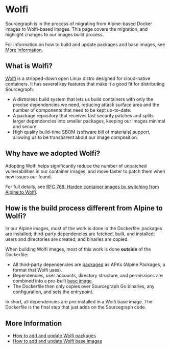 # Wolfi

Sourcegraph is in the process of migrating from Alpine-based Docker images to Wolfi-based images. This page covers the migration, and highlight changes to our images build process.

For information on how to build and update packages and base images, see [More Information](#more-information).

## What is Wolfi?

[Wolfi](https://github.com/wolfi-dev) is a stripped-down open Linux distro designed for cloud-native containers. It has several key features that make it a good fit for distributing Sourcegraph:

- A distroless build system that lets us build containers with only the precise dependencies we need, reducing attack surface area and the number of components that need to be kept up-to-date.
- A package repository that receives fast security patches and splits larger dependencies into smaller packages, keeping our images minimal and secure.
- High quality build-time SBOM (software bill of materials) support, allowing us to be transparent about our image composition.

## Why have we adopted Wolfi?

Adopting Wolfi helps significantly reduce the number of unpatched vulnerabilities in our container images, and move faster to patch them when new issues our found.

For full details, see [RFC 768: Harden container images by switching from Alpine to Wolfi](https://docs.google.com/document/d/1yQsXU7ekqPGjdkKItXKxROVNcJAYiGg3ZA70zJcLzIQ/edit#).

## How is the build process different from Alpine to Wolfi?

In our Alpine images, most of the work is done in the Dockerfile: packages are installed; third-party dependencies are fetched, built, and installed; users and directories are created; and binaries are copied.

When building Wolfi images, most of this work is done **outside** of the Dockerfile:

- All third-party dependencies are [packaged](/dev/how-to/wolfi/add_update_packages) as APKs (Alpine Packages, a format that Wolfi uses).
- Dependencies, user accounts, directory structure, and permissions are combined into a pre-built [base image](/dev/how-to/wolfi/add_update_images).
- The Dockerfile then only copies over Sourcegraph Go binaries, any configuration, and sets the entrypoint.

In short, all dependencies are pre-installed in a Wolfi base image. The Dockerfile is the final step that just adds on the Sourcegraph code.

## More Information

- [How to add and update Wolfi packages](/dev/how-to/wolfi/add_update_packages)
- [How to add and update Wolfi base images](/dev/how-to/wolfi/add_update_images)
